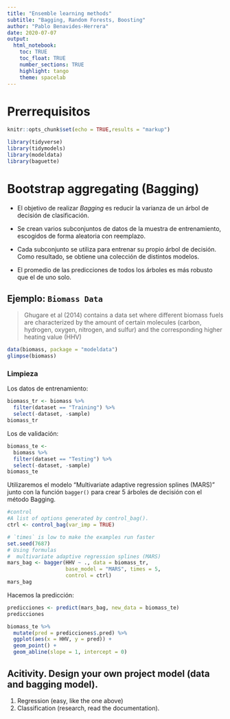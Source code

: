 ```yaml
---
title: "Ensemble learning methods"
subtitle: "Bagging, Random Forests, Boosting"
author: "Pablo Benavides-Herrera"
date: 2020-07-07
output: 
  html_notebook:
    toc: TRUE
    toc_float: TRUE
    number_sections: TRUE
    highlight: tango
    theme: spacelab
---
```

# Prerrequisitos

```r
knitr::opts_chunk$set(echo = TRUE,results = "markup")
```


```r
library(tidyverse)
library(tidymodels)
library(modeldata)
library(baguette)
```


# Bootstrap aggregating (Bagging)

* El objetivo de realizar *Bagging* es reducir la varianza de un árbol de decisión de clasificación.

* Se crean varios subconjuntos de datos de la muestra de entrenamiento, escogidos de forma aleatoria con reemplazo.

* Cada subconjunto se utiliza para entrenar su propio árbol de decisión. Como resultado, se obtiene una colección de distintos modelos.

* El promedio de las predicciones de todos los árboles es más robusto que el de uno solo.

## Ejemplo: `Biomass Data`

> Ghugare et al (2014) contains a data set where different biomass fuels are characterized by the amount of certain molecules (carbon, hydrogen, oxygen, nitrogen, and sulfur) and the corresponding higher heating value (HHV)

```r
data(biomass, package = "modeldata")
glimpse(biomass)
```

### Limpieza

Los datos de entrenamiento:

```r
biomass_tr <- biomass %>%
  filter(dataset == "Training") %>%
  select(-dataset, -sample)
biomass_tr
```

Los de validación:

```r
biomass_te <-
  biomass %>%
  filter(dataset == "Testing") %>%
  select(-dataset, -sample)
biomass_te
```

Utilizaremos el modelo "Multivariate adaptive regression splines (MARS)" junto con la función `bagger()` para crear 5 árboles de decisión con el método Bagging.

```r
#control	
#A list of options generated by control_bag().
ctrl <- control_bag(var_imp = TRUE)

# `times` is low to make the examples run faster
set.seed(7687)
# Using formulas
#  multivariate adaptive regression splines (MARS)
mars_bag <- bagger(HHV ~ ., data = biomass_tr, 
                   base_model = "MARS", times = 5,
                   control = ctrl)
mars_bag
```


Hacemos la predicción:

```r
predicciones <- predict(mars_bag, new_data = biomass_te)
predicciones
```

```r
biomass_te %>% 
  mutate(pred = predicciones$.pred) %>% 
  ggplot(aes(x = HHV, y = pred)) +
  geom_point() +
  geom_abline(slope = 1, intercept = 0)
```

## Acitivity. Design your own project model (data and bagging model). 
1. Regression (easy, like the one above)
2. Classification (research, read the documentation). 



